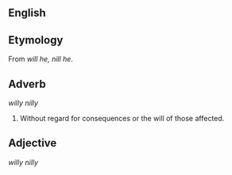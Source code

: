==English==

==Etymology==
From ''will he, nill he''.

==Adverb==
''willy nilly''
#Without regard for consequences or the will of those affected.

==Adjective==
''willy nilly''
